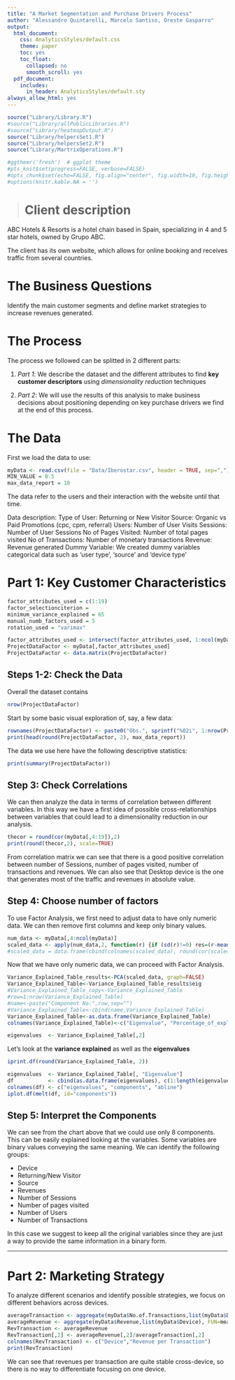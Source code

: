 ```yaml
---
title: "A Market Segmentation and Purchase Drivers Process"
author: "Alessandro Quintarelli, Marcelo Santiso, Oreste Gasparro"
output:
  html_document:
    css: AnalyticsStyles/default.css
    theme: paper
    toc: yes
    toc_float:
      collapsed: no
      smooth_scroll: yes
  pdf_document:
    includes:
      in_header: AnalyticsStyles/default.sty
always_allow_html: yes
---
```

```r
source("Library/Library.R")
#source("Library/allPublicLibraries.R")
#source("Library/heatmapOutput.R")
source("Library/helpersSet1.R")
source("Library/helpersSet2.R")
source("Library/MartrixOperations.R")

#ggthemr('fresh')  # ggplot theme
#pts_knit$set(progress=FALSE, verbose=FALSE)
#opts_chunk$set(echo=FALSE, fig.align="center", fig.width=10, fig.height=6.5)
#options(knitr.kable.NA = '')

```
> 
# Client description

ABC Hotels & Resorts is a hotel chain based in Spain, specializing in 4 and 5 star hotels, owned by Grupo ABC.

The client has its own website, which allows for online booking and receives traffic from several countries.

# The Business Questions

Identify the main customer segments and define market strategies to increase revenues generated.

# The Process

The process we followed can be splitted in 2 different parts:

1. *Part 1*: We describe the dataset and the different attributes to find **key customer descriptors** using *dimensionality reduction* techniques 

2. *Part 2*: We will use the results of this analysis to make business decisions about positioning depending on key purchase drivers we find at the end of this process.

# The Data

First we load the data to use:

```r
myData <- read.csv(file = "Data/Iberostar.csv", header = TRUE, sep=",")
MIN_VALUE = 0.5
max_data_report = 10
```

The data refer to the users and their interaction with the website until that time.

Data description:
Type of User: Returning or New Visitor
Source: Organic vs Paid Promotions (cpc, cpm, referral)
Users: Number of User Visits
Sessions: Number of User Sessions
No of Pages Visited: Number of total pages visited
No of Transactions: Number of monetary transactions
Revenue: Revenue generated
Dummy Variable: We created dummy variables categorical data such as 'user type', 'source' and 'device type'  
  
# Part 1: Key Customer Characteristics

```r
factor_attributes_used = c(1:19)
factor_selectionciterion = 
minimum_variance_explained = 65
manual_numb_factors_used = 5
rotation_used = "varimax"
```

```r
factor_attributes_used <- intersect(factor_attributes_used, 1:ncol(myData))
ProjectDataFactor <- myData[,factor_attributes_used]
ProjectDataFactor <- data.matrix(ProjectDataFactor)
```

## Steps 1-2: Check the Data 

Overall the dataset contains 
```r
nrow(ProjectDataFactor)
```

Start by some basic visual exploration of, say, a few data:

```r
rownames(ProjectDataFactor) <- paste0("Obs.", sprintf("%02i", 1:nrow(ProjectDataFactor)))
print(head(round(ProjectDataFactor, 2), max_data_report))
```

The data we use here have the following descriptive statistics: 

```r
print(summary(ProjectDataFactor))
```

## Step 3: Check Correlations

We can then analyze the data in terms of correlation between different variables.
In this way we have a first idea of possible cross-relationships between variables that could lead to a dimensionality reduction in our analysis.

```r
thecor = round(cor(myData[,4:19]),2)
print(round(thecor,2), scale=TRUE)
```

From correlation matrix we can see that there is a good positive correlation between number of Sessions, number of pages visited, number of transactions and revenues.
We can also see that Desktop device is the one that generates most of the traffic and revenues in absolute value.


## Step 4: Choose number of factors

To use Factor Analysis, we first need to adjust data to have only numeric data. 
We can then remove first columns and keep only binary values.

```r
num_data <- myData[,4:ncol(myData)]
scaled_data <- apply(num_data,2, function(r) {if (sd(r)!=0) res=(r-mean(r))/sd(r) else res=0*r; res})
#scaled_data = data.frame(cbind(colnames(scaled_data), round(cor(scaled_data),2)))
```

Now that we have only numeric data, we can proceed with Factor Analysis.

```r
Variance_Explained_Table_results<-PCA(scaled_data, graph=FALSE)
Variance_Explained_Table<-Variance_Explained_Table_results$eig
#Variance_Explained_Table_copy<-Variance_Explained_Table
#row=1:nrow(Variance_Explained_Table)
#name<-paste("Component No:",row,sep="")
#Variance_Explained_Table<-cbind(name,Variance_Explained_Table)
Variance_Explained_Table<-as.data.frame(Variance_Explained_Table)
colnames(Variance_Explained_Table)<-c("Eigenvalue", "Percentage_of_explained_variance", "Cumulative_percentage_of_explained_variance")

eigenvalues  <- Variance_Explained_Table[,2]
```

Let's look at the **variance explained** as well as the **eigenvalues**

```r
iprint.df(round(Variance_Explained_Table, 2))
```

```r
eigenvalues  <- Variance_Explained_Table[, "Eigenvalue"]
df           <- cbind(as.data.frame(eigenvalues), c(1:length(eigenvalues)), rep(1, length(eigenvalues)))
colnames(df) <- c("eigenvalues", "components", "abline")
iplot.df(melt(df, id="components"))
```

## Step 5: Interpret the Components

We can see from the chart above that we could use only 8 components.
This can be easily explained looking at the variables. Some variables are binary values conveying the same meaning. 
We can identify the following groups:

* Device
* Returning/New Visitor
* Source
* Revenues
* Number of Sessions
* Number of pages visited
* Number of Users
* Number of Transactions

In this case we suggest to keep all the original variables since they are just a way to provide the same information in a binary form.

<hr>\clearpage

# Part 2: Marketing Strategy

To analyze different scenarios and identify possible strategies, we focus on different behaviors across devices.

```r
averageTransaction <- aggregate(myData$No.of.Transactions,list(myData$Device), FUN=mean)
averageRevenue <- aggregate(myData$Revenue,list(myData$Device), FUN=mean)
RevTransaction <- averageRevenue
RevTransaction[,2] <- averageRevenue[,2]/averageTransaction[,2] 
colnames(RevTransaction) <- c("Device","Revenue per Transaction")
print(RevTransaction)
```
We can see that revenues per transaction are quite stable cross-device, so there is no way to differentiate focusing on one device.


